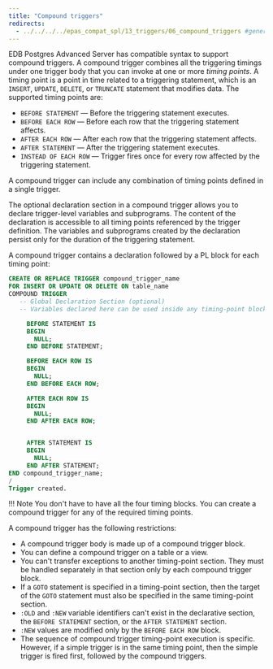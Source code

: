 ```yaml
---
title: "Compound triggers"
redirects:
  - ../../../../epas_compat_spl/13_triggers/06_compound_triggers #generated for docs/epas/reorg-role-use-case-mode
---
```


<div id="compound_triggers" class="registered_link"></div>

EDB Postgres Advanced Server has compatible syntax to support compound triggers. A compound trigger combines all the triggering timings under one trigger body that you can invoke at one or more *timing points*. A timing point is a point in time related to a triggering statement, which is an `INSERT`, `UPDATE`, `DELETE`, or `TRUNCATE` statement that modifies data. The supported timing points are:

-   `BEFORE STATEMENT` &mdash; Before the triggering statement executes.
-   `BEFORE EACH ROW` &mdash; Before each row that the triggering statement affects.
-   `AFTER EACH ROW` &mdash; After each row that the triggering statement affects.
-   `AFTER STATEMENT` &mdash; After the triggering statement executes.
-   `INSTEAD OF EACH ROW` &mdash; Trigger fires once for every row affected by the triggering statement.

A compound trigger can include any combination of timing points defined in a single trigger.

The optional declaration section in a compound trigger allows you to declare trigger-level variables and subprograms. The content of the declaration is accessible to all timing points referenced by the trigger definition. The variables and subprograms created by the declaration persist only for the duration of the triggering statement.

A compound trigger contains a declaration followed by a PL block for each timing point:

```sql
CREATE OR REPLACE TRIGGER compound_trigger_name
FOR INSERT OR UPDATE OR DELETE ON table_name
COMPOUND TRIGGER
   -- Global Declaration Section (optional)
   -- Variables declared here can be used inside any timing-point blocks.

     BEFORE STATEMENT IS
     BEGIN
       NULL;
     END BEFORE STATEMENT;

     BEFORE EACH ROW IS
     BEGIN
       NULL;
     END BEFORE EACH ROW;

     AFTER EACH ROW IS
     BEGIN
       NULL;
     END AFTER EACH ROW;


     AFTER STATEMENT IS
     BEGIN
       NULL;
     END AFTER STATEMENT;
END compound_trigger_name;
/
Trigger created.
```

!!! Note
    You don't have to have all the four timing blocks. You can create a compound trigger for any of the required timing points.

A compound trigger has the following restrictions:

-   A compound trigger body is made up of a compound trigger block.
-   You can define a compound trigger on a table or a view.
-   You can't transfer exceptions to another timing-point section. They must be handled separately in that section only by each compound trigger block.
-   If a `GOTO` statement is specified in a timing-point section, then the target of the `GOTO` statement must also be specified in the same timing-point section.
-   `:OLD` and `:NEW` variable identifiers can't exist in the declarative section, the `BEFORE STATEMENT` section, or the `AFTER STATEMENT` section.
-   `:NEW` values are modified only by the `BEFORE EACH ROW` block.
-   The sequence of compound trigger timing-point execution is specific. However, if a simple trigger is in the same timing point, then the simple trigger is fired first, followed by the compound triggers.
